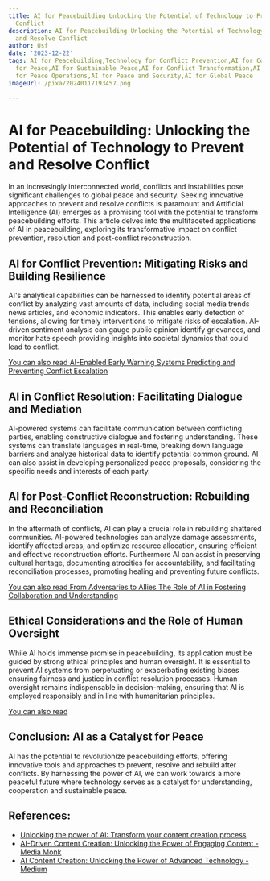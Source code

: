 ```yaml
---
title: AI for Peacebuilding Unlocking the Potential of Technology to Prevent and Resolve
  Conflict
description: AI for Peacebuilding Unlocking the Potential of Technology to Prevent
  and Resolve Conflict
author: Usf
date: '2023-12-22'
tags: AI for Peacebuilding,Technology for Conflict Prevention,AI for Conflict Resolution,AI
  for Peace,AI for Sustainable Peace,AI for Conflict Transformation,AI for Peacekeeping,AI
  for Peace Operations,AI for Peace and Security,AI for Global Peace
imageUrl: /pixa/20240117193457.png

---
```

# AI for  Peacebuilding: Unlocking the Potential of Technology  to Prevent and Resolve Conflict

In  an increasingly interconnected world, conflicts and instabilities pose significant challenges to global peace and security. Seeking  innovative approaches to prevent and resolve conflicts  is paramount and Artificial Intelligence (AI) emerges as a promising tool with the potential to transform peacebuilding efforts. This article delves into the  multifaceted applications of AI in peacebuilding, exploring its transformative impact on conflict  prevention, resolution and post-conflict reconstruction.

## AI for Conflict  Prevention: Mitigating Risks and Building Resilience

AI's analytical capabilities can be harnessed to identify  potential areas of conflict by analyzing vast amounts of data,  including  social media trends news articles, and economic indicators. This enables early detection of tensions, allowing for timely interventions to mitigate risks of  escalation.  AI-driven sentiment analysis can gauge public opinion identify grievances, and monitor hate speech providing insights into  societal dynamics that  could lead  to conflict.

[You can also read AI-Enabled  Early Warning  Systems Predicting  and Preventing Conflict Escalation](AI-Enabled%20Early%20Warning%20Systems%20Predicting%20and%20Preventing%20Conflict%20Escalation)


## AI in Conflict Resolution: Facilitating Dialogue and Mediation

AI-powered systems can facilitate communication between conflicting parties, enabling constructive dialogue  and fostering understanding. These systems can translate languages in  real-time, breaking down language barriers and  analyze historical data to identify potential common ground. AI can also assist in developing personalized peace proposals, considering the specific needs and interests of each party.

## AI for Post-Conflict Reconstruction: Rebuilding and  Reconciliation

In the aftermath of conflicts,  AI can play a crucial role  in rebuilding shattered communities. AI-powered technologies can analyze damage  assessments, identify affected areas, and optimize resource allocation, ensuring efficient and effective reconstruction efforts. Furthermore AI can assist in preserving cultural heritage, documenting atrocities for accountability, and facilitating reconciliation processes, promoting healing and preventing future  conflicts.

[You  can also read From Adversaries to Allies The Role of AI in Fostering Collaboration and  Understanding](From%20Adversaries%20to%20Allies%20The%20Role%20of%20AI%20in%20Fostering%20Collaboration%20and%20Understanding)


## Ethical Considerations and the Role of Human  Oversight

While AI holds immense promise in peacebuilding, its application  must be guided by  strong ethical principles  and human oversight. It is essential to prevent AI systems from perpetuating or exacerbating existing biases ensuring fairness and justice in conflict resolution processes.  Human oversight remains  indispensable in decision-making, ensuring that AI is employed responsibly and in line with humanitarian principles.

[You can also read ]()


## Conclusion: AI as  a Catalyst for Peace

AI has the  potential to revolutionize peacebuilding efforts, offering innovative tools and approaches to prevent, resolve  and rebuild after conflicts. By harnessing the  power of AI, we can work towards a more peaceful future where technology serves as a catalyst for understanding, cooperation  and  sustainable peace.

## References:
- [Unlocking the power of AI: Transform your content creation process](https://www.kalungi.com/blog/ai-content)
- [AI-Driven Content Creation: Unlocking the Power of Engaging Content - Media Monk](https://pages.mediamonk.ai/18/brand/1/articles/art_id/41)
- [AI Content Creation: Unlocking the Power of Advanced Technology - Medium](https://medium.com/@awaisraza5583/ai-content-creation-unlocking-the-power-of-advanced-technology-ef841fb7a770)
